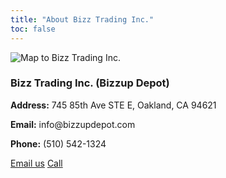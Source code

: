 ```yaml
---
title: "About Bizz Trading Inc."
toc: false
---
```


```{=html}
<div class="row g-4 align-items-start contact-two-col">
  <div class="col-md-6">
    <img src="assets/img/bizzup_map.png" alt="Map to Bizz Trading Inc." class="map-frame">
  </div>

  <div class="col-md-6">
    <h3 class="mb-3">Bizz Trading Inc. (Bizzup Depot)</h3>

    <p class="contact-line"><strong>Address:</strong> 745 85th Ave STE E, Oakland, CA 94621</p>
    <p class="contact-line"><strong>Email:</strong> info@bizzupdepot.com</p>
    <p class="contact-line"><strong>Phone:</strong> (510) 542-1324</p>

    <p class="mt-3">
      <a class="btn btn-brand" href="mailto:info@bizzupdepot.com?subject=Bizzup%20Website%20Inquiry">Email us</a>
      <a class="btn btn-light" href="tel:+15105421324">Call</a>
    </p>
  </div>
</div>

```